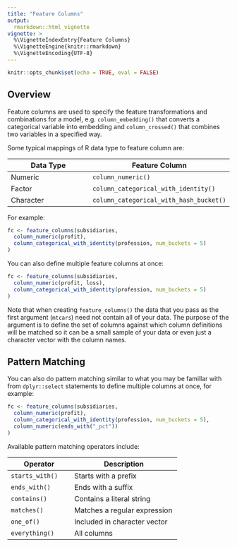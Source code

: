 ```yaml
---
title: "Feature Columns"
output: 
  rmarkdown::html_vignette
vignette: >
  %\VignetteIndexEntry{Feature Columns}
  %\VignetteEngine{knitr::rmarkdown}
  %\VignetteEncoding{UTF-8}
---
```



```r
knitr::opts_chunk$set(echo = TRUE, eval = FALSE)
```

## Overview

Feature columns are used to specify the feature transformations and combinations for a model, e.g. `column_embedding()` that converts a categorical variable into embedding and `column_crossed()` that combines two variables in a specified way. 

Some typical mappings of R data type to feature column are:

| Data Type  | Feature Column |
|---------------------------------------|----------------------------------------------------------------|
| Numeric  |  `column_numeric()`  |
| Factor  |  `column_categorical_with_identity()` |
| Character  |  `column_categorical_with_hash_bucket()` |

For example:

```r
fc <- feature_columns(subsidiaries,
  column_numeric(profit),
  column_categorical_with_identity(profession, num_buckets = 5)
)
```

You can also define multiple feature columns at once:

```r
fc <- feature_columns(subsidiaries,
  column_numeric(profit, loss),
  column_categorical_with_identity(profession, num_buckets = 5)
)
```

Note that when creating `feature_columns()` the data that you pass as the first argument (`mtcars`) need not contain all of your data. The purpose of the argument is to define the set of columns against which column definitions will be matched so it can be a small sample of your data or even just a character vector with the column names.


## Pattern Matching

You can also do pattern matching similar to what you may be famillar with from `dplyr::select` statements to define multiple columns at once, for example:

```r
fc <- feature_columns(subsidiaries, 
  column_numeric(profit),
  column_categorical_with_identity(profession, num_buckets = 5),
  column_numeric(ends_with("_pct"))
)
```

Available pattern matching operators include:

| Operator | Description |
|---------------------------------------|----------------------------------------------------------------|
| `starts_with()`  | Starts with a prefix  |
| `ends_with()`  |  Ends with a suffix |
| `contains()`  |  Contains a literal string |
| `matches()`  | Matches a regular expression |
| `one_of()`  |  Included in character vector |
| `everything()`  | All columns |






